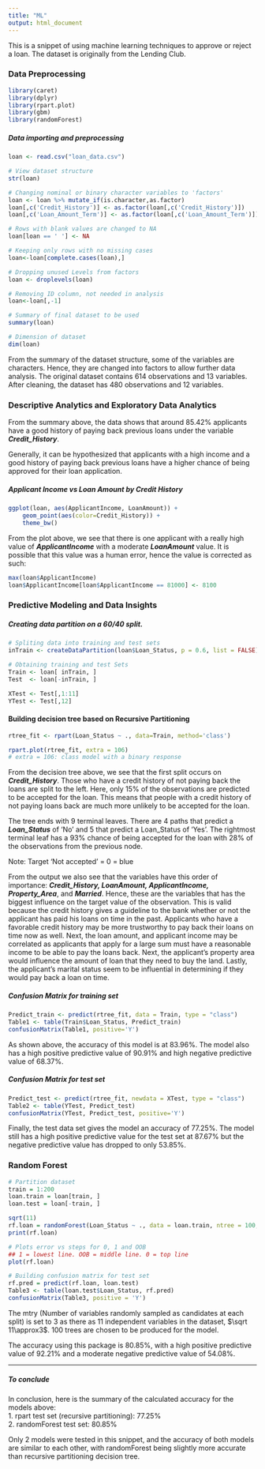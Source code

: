 ---
title: "ML"
output: html_document
---

This is a snippet of using machine learning  techniques to approve or reject a loan. The dataset is originally from the Lending Club.

### Data Preprocessing

```{r include=FALSE}

library(caret)
library(dplyr)
library(rpart.plot)
library(gbm)
library(randomForest)
```


##### Data importing and preprocessing
```{r}

loan <- read.csv("loan_data.csv")

# View dataset structure
str(loan)

# Changing nominal or binary character variables to 'factors'
loan <- loan %>% mutate_if(is.character,as.factor)
loan[,c('Credit_History')] <- as.factor(loan[,c('Credit_History')])
loan[,c('Loan_Amount_Term')] <- as.factor(loan[,c('Loan_Amount_Term')])

# Rows with blank values are changed to NA
loan[loan == ' '] <- NA

# Keeping only rows with no missing cases
loan<-loan[complete.cases(loan),]

# Dropping unused Levels from factors
loan <- droplevels(loan) 

# Removing ID column, not needed in analysis
loan<-loan[,-1]

# Summary of final dataset to be used
summary(loan)

# Dimension of dataset
dim(loan)

```
From the summary of the dataset structure, some of the variables are characters. Hence, they are changed into factors to allow further data analysis. The original dataset contains 614 observations and 13 variables. After cleaning, the dataset has 480 observations and 12 variables.\

### Descriptive Analytics and Exploratory Data Analytics
  
From the summary above, the data shows that around 85.42% applicants have a good history of paying back previous loans under the variable ***Credit_History***.\   

Generally, it can be hypothesized that applicants with a high income and a good history of paying back previous loans have a higher chance of being approved for their loan application.\

##### Applicant Income vs Loan Amount by Credit History
```{r}
ggplot(loan, aes(ApplicantIncome, LoanAmount)) +
	geom_point(aes(color=Credit_History)) +
	theme_bw()
```
From the plot above, we see that there is one applicant with a really high value of ***ApplicantIncome*** with a moderate ***LoanAmount*** value. It is possible that this value was a human error, hence the value is corrected as such:
```{r}
max(loan$ApplicantIncome)
loan$ApplicantIncome[loan$ApplicantIncome == 81000] <- 8100
```

### Predictive Modeling and Data Insights  
   
##### Creating data partition on a 60/40 split.  
```{r}
# Spliting data into training and test sets
inTrain <- createDataPartition(loan$Loan_Status, p = 0.6, list = FALSE) 

# Obtaining training and test Sets
Train <- loan[ inTrain, ]
Test  <- loan[-inTrain, ]

XTest <- Test[,1:11]
YTest <- Test[,12] 

```

  
#### Building decision tree based on Recursive Partitioning
```{r}
rtree_fit <- rpart(Loan_Status ~ ., data=Train, method='class') 

rpart.plot(rtree_fit, extra = 106) 
# extra = 106: class model with a binary response
```
From the decision tree above, we see that the first split occurs on ***Credit_History***. Those who have a credit history of not paying back the loans are split to the left. Here, only 15% of the observations are predicted to be accepted for the loan. This means that people with a credit history of not paying loans back are much more unlikely to be accepted for the loan. 

The tree ends with 9 terminal leaves. There are 4 paths that predict a ***Loan_Status*** of 'No' and 5 that predict a Loan_Status of 'Yes'. The rightmost terminal leaf has a 93% chance of being accepted for the loan with 28% of the observations from the previous node.\
  
Note: Target 'Not accepted' = 0 = blue\
  
From the output we also see that the variables have this order of importance: ***Credit_History, LoanAmount, ApplicantIncome, Property_Area***, and ***Married***. Hence, these are the variables that has the biggest influence on the target value of the observation. This is valid because the credit history gives a guideline to the bank whether or not the applicant has paid his loans on time in the past. Applicants who have a favorable credit history may be more trustworthy to pay back their loans on time now as well. Next, the loan amount, and applicant income may be correlated as applicants that apply for a large sum must have a reasonable income to be able to pay the loans back. Next, the applicant's property area would influence the amount of loan that they need to buy the land. Lastly, the applicant's marital status seem to be influential in determining if they would pay back a loan on time.\

##### Confusion Matrix for training set
```{r}
Predict_train <- predict(rtree_fit, data = Train, type = "class")
Table1 <- table(Train$Loan_Status, Predict_train)
confusionMatrix(Table1, positive='Y')
```
As shown above, the accuracy of this model is at 83.96%. The model also has a high positive predictive value of 90.91% and high negative predictive value of 68.37%.   
    

##### Confusion Matrix for test set  
```{r}
Predict_test <- predict(rtree_fit, newdata = XTest, type = "class")
Table2 <- table(YTest, Predict_test)
confusionMatrix(YTest, Predict_test, positive='Y')
```
Finally, the test data set gives the model an accuracy of 77.25%. The model still has a high positive predictive value for the test set at 87.67% but the negative predictive value has dropped to only 53.85%.  


### Random Forest
```{r}
# Partition dataset
train = 1:200
loan.train = loan[train, ]
loan.test = loan[-train, ]

sqrt(11)
rf.loan = randomForest(Loan_Status ~ ., data = loan.train, ntree = 100, mtry = 3) 
print(rf.loan)

# Plots error vs steps for 0, 1 and OOB  
## 1 = lowest line. OOB = middle line. 0 = top line
plot(rf.loan) 

# Building confusion matrix for test set
rf.pred = predict(rf.loan, loan.test)
Table3 <- table(loan.test$Loan_Status, rf.pred)
confusionMatrix(Table3, positive = 'Y')
```
The mtry (Number of variables randomly sampled as candidates at each split) is set to 3 as there as 11 independent variables in the dataset, $\sqrt 11\approx3$.
100 trees are chosen to be produced for the model.\
  
The accuracy using this package is 80.85%, with a high positive predictive value of 92.21% and a moderate negative predictive value of 54.08%.\

---
##### To conclude
  
In conclusion, here is the summary of the calculated accuracy for the models above:\
1. rpart test set (recursive partitioning): 77.25%\          
2. randomForest test set: 80.85%\ 

Only 2 models were tested in this snippet, and the accuracy of both models are similar to each other, with randomForest being slightly more accurate than recursive partitioning decision tree.

